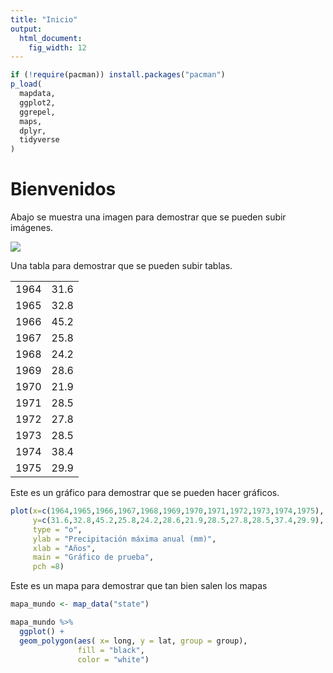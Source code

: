 ```yaml
---
title: "Inicio"
output: 
  html_document: 
    fig_width: 12
---
```


```r
if (!require(pacman)) install.packages("pacman")
p_load(
  mapdata,
  ggplot2,
  ggrepel,
  maps,
  dplyr,
  tidyverse
)
```

# Bienvenidos

Abajo se muestra una imagen para demostrar que se pueden subir imágenes.

![](images/wallpaperflare.com_wallpaper.jpg)

Una tabla para demostrar que se pueden subir tablas.

|      |      |
|------|------|
| 1964 | 31.6 |
| 1965 | 32.8 |
| 1966 | 45.2 |
| 1967 | 25.8 |
| 1968 | 24.2 |
| 1969 | 28.6 |
| 1970 | 21.9 |
| 1971 | 28.5 |
| 1972 | 27.8 |
| 1973 | 28.5 |
| 1974 | 38.4 |
| 1975 | 29.9 |

Este es un gráfico para demostrar que se pueden hacer gráficos.

```r
plot(x=c(1964,1965,1966,1967,1968,1969,1970,1971,1972,1973,1974,1975), 
     y=c(31.6,32.8,45.2,25.8,24.2,28.6,21.9,28.5,27.8,28.5,37.4,29.9),
     type = "o", 
     ylab = "Precipitación máxima anual (mm)", 
     xlab = "Años", 
     main = "Gráfico de prueba",
     pch =8)
```

Este es un mapa para demostrar que tan bien salen los mapas

```r
mapa_mundo <- map_data("state")

mapa_mundo %>%
  ggplot() +
  geom_polygon(aes( x= long, y = lat, group = group),
               fill = "black",
               color = "white")
```
